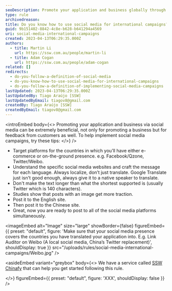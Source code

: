 ```yaml
---
seoDescription: Promote your application and business globally through targeted social media campaigns, localizing your message for each country's specific platforms.
type: rule
archivedreason:
title: Do you know how to use social media for international campaigns?
guid: 9b151402-8842-4c8e-b628-b641294a4569
uri: social-media-international-campaigns
created: 2023-04-13T06:29:35.000Z
authors:
  - title: Martin Li
    url: https://ssw.com.au/people/martin-li
  - title: Adam Cogan
    url: https://ssw.com.au/people/adam-cogan
related: []
redirects:
  - do-you-follow-a-definition-of-social-media
  - do-you-know-how-to-use-social-media-for-international-campaigns
  - do-you-follow-a-definition-of-implementing-social-media-campaigns
lastUpdated: 2023-04-13T06:29:35.000Z
lastUpdatedBy: Tiago Araújo [SSW]
lastUpdatedByEmail: tiagov8@gmail.com
createdBy: Tiago Araújo [SSW]
createdByEmail: tiagov8@gmail.com
---
```


<introEmbed
  body={<>
Promoting your application and business via social media can be extremely beneficial, not only for promoting a business but for feedback from customers as well. To help implement social media campaigns, try these tips:
  </>}
/>
- Target platforms for the countries in which you’ll have either e-commerce or on-the-ground presence. e.g. Facebook/Qzone, Twitter/Weibo.
- Understand the specific social media websites and craft the message for each language. Always localize, don’t just translate. Google Translate just isn't good enough, always give it to a native speaker to translate.
- Don't make the text longer than what the shortest supported is (usually Twitter which is 140 characters).
- Studies show that posts with an image get more traction.
- Post it to the English site.
- Then post it to the Chinese site.
- Great, now you are ready to post to all of the social media platforms simultaneously.


<imageEmbed
  alt="Image"
  size="large"
  showBorder={false}
  figureEmbed={{
    preset: "default",
    figure: 'Make sure that your social media presence covers the countries you have translated your application into. E.g. Link Auditor on Weibo (A local social media, China’s Twitter replacement)',
    shouldDisplay: true
  }}
  src="/uploads/rules/social-media-international-campaigns/Weibo.jpg"
/>

<asideEmbed
  variant="greybox"
  body={<>
    We have a service called [SSW Chinafy](https://www.ssw.com.au/ssw/Consulting/Chinafy-App.aspx) that can help you get started following this rule.

  </>}
  figureEmbed={{
    preset: "default",
    figure: 'XXX',
    shouldDisplay: false
  }}
/>
